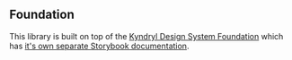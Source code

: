 
<Meta title="Welcome" />

## Foundation

This library is built on top of the [Kyndryl Design System Foundation](https://github.com/kyndryl-design-system/shidoka-foundation) which has [it's own separate Storybook documentation](https://kyndryl-design-system.github.io/foundation/).
